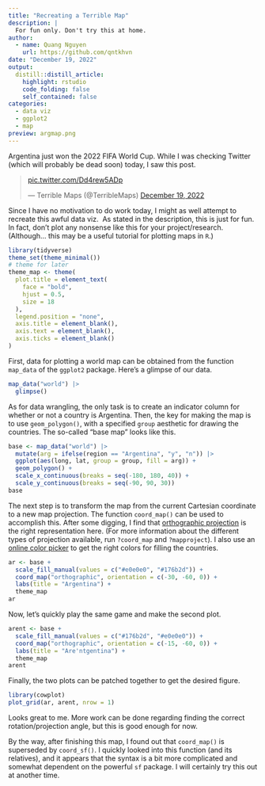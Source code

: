 ```yaml
---
title: "Recreating a Terrible Map"
description: |
  For fun only. Don't try this at home.
author:
  - name: Quang Nguyen
    url: https://github.com/qntkhvn
date: "December 19, 2022"
output:
  distill::distill_article:
    highlight: rstudio
    code_folding: false
    self_contained: false
categories:
  - data viz
  - ggplot2
  - map
preview: argmap.png
---
```


Argentina just won the 2022 FIFA World Cup. 
While I was checking Twitter (which will probably be dead soon) today, I saw this post.

<blockquote class="twitter-tweet"><p lang="zxx" dir="ltr"><a href="https://t.co/Dd4rew5ADp">pic.twitter.com/Dd4rew5ADp</a></p>&mdash; Terrible Maps (@TerribleMaps) <a href="https://twitter.com/TerribleMaps/status/1604826383326515201?ref_src=twsrc%5Etfw">December 19, 2022</a></blockquote> <script async src="https://platform.twitter.com/widgets.js" charset="utf-8"></script>

Since I have no motivation to do work today, I might as well attempt to recreate this awful data viz. 
As stated in the description, this is just for fun. 
In fact, don't plot any nonsense like this for your project/research.
(Although... this may be a useful tutorial for plotting maps in `R`.)

```r
library(tidyverse)
theme_set(theme_minimal())
# theme for later
theme_map <- theme(
  plot.title = element_text(
    face = "bold", 
    hjust = 0.5,
    size = 18
  ),
  legend.position = "none",
  axis.title = element_blank(),
  axis.text = element_blank(),
  axis.ticks = element_blank()
)
```

First, data for plotting a world map can be obtained from the function `map_data` of the `ggplot2` package. 
Here's a glimpse of our data.

```r
map_data("world") |> 
  glimpse()
```

As for data wrangling, the only task is to create an indicator column for whether or not a country is Argentina.
Then, the key for making the map is to use `geom_polygon()`, with a specified `group` aesthetic for drawing the countries.
The so-called "base map" looks like this.

```r
base <- map_data("world") |> 
  mutate(arg = ifelse(region == "Argentina", "y", "n")) |> 
  ggplot(aes(long, lat, group = group, fill = arg)) +
  geom_polygon() +
  scale_x_continuous(breaks = seq(-180, 180, 40)) +
  scale_y_continuous(breaks = seq(-90, 90, 30))
base
```

The next step is to transform the map from the current Cartesian coordinate to a new map projection.
The function `coord_map()` can be used to accomplish this.
After some digging, I find that [orthographic projection](https://en.wikipedia.org/wiki/Orthographic_projection) is the right representation here.
(For more information about the different types of projection available, run `?coord_map` and `?mapproject`).
I also use an [online color picker](https://imagecolorpicker.com/en) to get the right colors for filling the countries.

```r
ar <- base +
  scale_fill_manual(values = c("#e0e0e0", "#176b2d")) +
  coord_map("orthographic", orientation = c(-30, -60, 0)) +
  labs(title = "Argentina") + 
  theme_map
ar
```

Now, let's quickly play the same game and make the second plot.

```r
arent <- base +
  scale_fill_manual(values = c("#176b2d", "#e0e0e0")) +
  coord_map("orthographic", orientation = c(-15, -60, 0)) +
  labs(title = "Are'ntgentina") + 
  theme_map
arent
```

Finally, the two plots can be patched together to get the desired figure.

```r
library(cowplot)
plot_grid(ar, arent, nrow = 1)
```

Looks great to me.
More work can be done regarding finding the correct rotation/projection angle, but this is good enough for now.

By the way, after finishing this map, I found out that `coord_map()` is superseded by `coord_sf()`.
I quickly looked into this function (and its relatives), and it appears that the syntax is a bit more complicated and somewhat dependent on the powerful `sf` package.
I will certainly try this out at another time.

